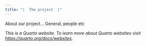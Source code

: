 ```yaml
---
title: "|  The project  |"
---
```


About our project...
General, people etc


*This is a Quarto website. To learn more about Quarto websites visit <https://quarto.org/docs/websites>.*
